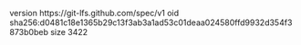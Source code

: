 version https://git-lfs.github.com/spec/v1
oid sha256:d0481c18e1365b29c13f3ab3a1ad53c01deaa024580ffd9932d354f3873b0beb
size 3422
